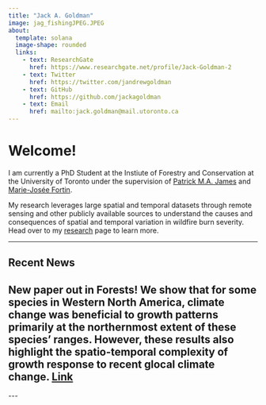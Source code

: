 ```yaml
---
title: "Jack A. Goldman"
image: jag_fishingJPEG.JPEG
about: 
  template: solana
  image-shape: rounded
  links:
    - text: ResearchGate
      href: https://www.researchgate.net/profile/Jack-Goldman-2
    - text: Twitter
      href: https://twitter.com/jandrewgoldman
    - text: GitHub
      href: https://github.com/jackagoldman
    - text: Email
      href: mailto:jack.goldman@mail.utoronto.ca
---
```

# Welcome!

I am currently a PhD Student at the Instiute of Forestry and Conservation at the University of Toronto under the supervision of [Patrick M.A. James](http://www.jameslab.ca) and [Marie-Jos&#233;e Fortin](https://fortin.eeb.utoronto.ca/).

My research leverages large spatial and temporal datasets through remote sensing and other publicly available sources to understand the causes and consequences of spatial and temporal variation in wildfire burn severity. Head over to my [research](research.qmd) page to learn more.

---

## Recent News

New paper out in **Forests**! We show that for some species in Western North America, climate change was beneficial to growth patterns primarily at the northernmost extent of these species' ranges. However, these results also highlight the spatio-temporal complexity of growth response to recent glocal climate change. [Link](https://www.mdpi.com/1999-4907/13/5/738#)
---

\-\--
